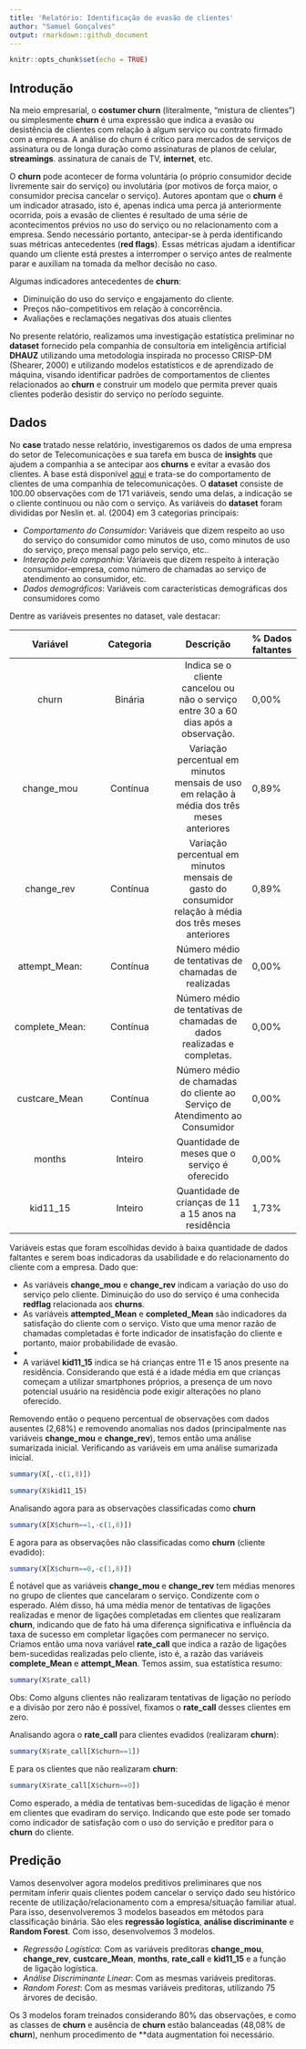 ```yaml
---
title: 'Relatório: Identificação de evasão de clientes'
author: "Samuel Gonçalves"
output: rmarkdown::github_document
---
```


```r
knitr::opts_chunk$set(echo = TRUE)
```


## Introdução
Na meio empresarial, o **costumer churn** (literalmente, "mistura de clientes") ou simplesmente **churn** é uma expressão que indica a evasão ou desistência de clientes com relação à algum serviço ou contrato firmado com a empresa. A análise do churn é crítico para mercados de serviços de assinatura ou de longa duração como assinaturas de planos de celular, **streamings**. assinatura de canais de TV, **internet**, etc.
  
O **churn** pode acontecer de forma voluntária (o próprio consumidor decide livremente sair do serviço) ou involutária (por motivos de força maior, o consumidor precisa cancelar o serviço). Autores apontam que o **churn** é um indicador atrasado, isto é, apenas indica uma perca já anteriormente ocorrida, pois a evasão de clientes é resultado de uma série de acontecimentos prévios no uso do serviço ou no relacionamento com a empresa. Sendo necessário portanto, antecipar-se à perda identificando suas métricas antecedentes (**red flags**). Essas métricas ajudam a identificar quando um cliente está prestes a interromper o serviço antes de realmente parar e auxiliam na tomada da melhor decisão no caso.
  
Algumas indicadores antecedentes de **churn**:
  
* Diminuição do uso do serviço e engajamento do cliente.
* Preços não-competitivos em relação à concorrência.
* Avaliações e reclamações negativas dos atuais clientes


No presente relatório, realizamos uma investigação estatística preliminar no **dataset** fornecido pela companhia de consultoria em inteligência artificial **DHAUZ** utilizando uma metodologia inspirada no processo CRISP-DM (Shearer, 2000) e utilizando modelos estatísticos e de aprendizado de máquina, visando identificar padrões de comportamentos de clientes relacionados ao **churn** e construir um modelo que permita prever quais clientes poderão desistir do serviço no período seguinte.

## Dados

No **case** tratado nesse relatório, investigaremos os dados de uma empresa do setor de Telecomunicações e sua tarefa em busca de **insights** que ajudem a companhia a se antecipar aos **churns** e evitar a evasão dos clientes. A base está disponível [aqui](https://dhauz-challenges.s3.amazonaws.com/churn_challenge.zip) e trata-se do comportamento de clientes de uma companhia de telecomunicações. O **dataset** consiste de 100.00 observações com de 171 variáveis, sendo uma delas, a indicação se o cliente continuou ou não com o serviço. As variáveis do **dataset** foram divididas por Neslin et. al. (2004) em 3 categorias principais:
  
* *Comportamento do Consumidor*: Variáveis que dizem respeito ao uso do serviço do consumidor como minutos de uso, como minutos de uso do serviço, preço mensal pago pelo serviço, etc..  
* *Interação pela companhia*: Váriaveis que dizem respeito à interação consumidor-empresa, como número de chamadas ao serviço de atendimento ao consumidor, etc.
* *Dados demográficos*: Variáveis com características demográficas dos consumidores como 

Dentre as variáveis presentes no dataset, vale destacar:
  
| Variável 	| Categoria 	| Descrição 	| % Dados faltantes 	|
|:---:	|:---:	|:---:	|---	|
| churn 	| Binária 	| Indica se o cliente cancelou ou não o serviço   entre 30 a 60 dias após a observação. 	| 0,00% 	|
| change_mou 	| Contínua 	| Variação percentual em minutos mensais de uso   em relação à média dos três meses anteriores  	| 0,89% 	|
| change_rev 	| Contínua 	| Variação percentual em minutos mensais de gasto do consumidor relação à média dos três meses anteriores 	| 0,89% 	|
| attempt_Mean: 	| Contínua 	| Número médio de tentativas de chamadas   de realizadas 	| 0,00% 	|
| complete_Mean: 	| Contínua 	| Número médio de tentativas de chamadas   de dados realizadas e completas. 	| 0,00% 	|
| custcare_Mean 	| Contínua 	| Número médio de chamadas do cliente   ao Serviço de Atendimento ao Consumidor 	| 0,00% 	|
| months 	| Inteiro 	| Quantidade de meses que o serviço é oferecido 	| 0,00% 	|
| kid11_15 	| Inteiro 	| Quantidade de crianças   de 11 a 15 anos na residência 	| 1,73% 	|

Variáveis estas que foram escolhidas devido à baixa quantidade de dados faltantes e serem boas indicadoras da usabilidade e do relacionamento do cliente com a empresa. Dado que:
  
* As variáveis **change_mou** e **change_rev** indicam a variação do uso do serviço pelo cliente. Diminuição do uso do serviço é uma conhecida **redflag** relacionada aos **churns**.  
* As variáveis **attempted_Mean** e **completed_Mean** são indicadores da satisfação do cliente com o serviço. Visto que uma menor razão de chamadas completadas é forte indicador de insatisfação do cliente e portanto, maior probabilidade de evasão.
* 
* A variável **kid11_15** indica se há crianças entre 11 e 15 anos presente na residência. Considerando que está é a idade média em que crianças começam a utilizar smartphones próprios, a presença de um novo potencial usuário na residência pode exigir alterações no plano oferecido.

Removendo então o pequeno percentual de observações com dados ausentes (2,68%) e removendo anomalias nos dados (principalmente nas variáveis **change_mou** e **change_rev**), temos então uma análise sumarizada inicial.
Verificando as variáveis em uma análise sumarizada inicial.
```r
summary(X[,-c(1,8)])

```
```r
summary(X$kid11_15)

```



Analisando agora para as observações classificadas como **churn**
```r
summary(X[X$churn==1,-c(1,8)])

```
E agora para as observações não classificadas como **churn** (cliente evadido):
```r
summary(X[X$churn==0,-c(1,8)])

```
É notável que as variáveis **change_mou** e **change_rev** tem médias menores no grupo de clientes que cancelaram o serviço. Condizente com o esperado. Além disso, há uma média menor de tentativas de ligações realizadas e menor de ligações completadas em clientes que realizaram **churn**, indicando que de fato há uma diferença significativa e influência da taxa de sucesso em completar ligações com permanecer no serviço.  
Criamos então uma nova variável **rate_call** que indica a razão de ligações bem-sucedidas realizadas pelo cliente, isto é, a razão das variáveis **complete_Mean** e **attempt_Mean**. Temos assim, sua estatística resumo:

```r
summary(X$rate_call)
```
Obs: Como alguns clientes não realizaram tentativas de ligação no período e a divisão por zero não é possível, fixamos o **rate_call** desses clientes em zero.  
  
Analisando agora o **rate_call** para clientes evadidos (realizaram **churn**):
```r
summary(X$rate_call[X$churn==1])
```
E para os clientes que não realizaram **churn**:
```r
summary(X$rate_call[X$churn==0])
```
Como esperado, a média de tentativas bem-sucedidas de ligação é menor em clientes que evadiram do serviço. Indicando que este pode ser tomado como indicador de satisfação com o uso do servição e preditor para o **churn** do cliente.

## Predição
Vamos desenvolver agora modelos preditivos preliminares que nos permitam inferir quais clientes podem cancelar o serviço dado seu histórico recente de utilização/relacionamento com a empresa/situação familiar atual.  
Para isso, desenvolveremos 3 modelos baseados em métodos para classificação binária. São eles **regressão logística**, **análise discriminante** e **Random Forest**. Com isso, desenvolvemos 3 modelos.

* *Regressão Logística*: Com as variáveis preditoras **change_mou**, **change_rev**, **custcare_Mean**, **months**, **rate_call** e **kid11_15** e a função de ligação logística.
* *Análise Discriminante Linear*: Com as mesmas variáveis preditoras.
* *Random Forest*: Com as mesmas variáveis preditoras, utilizando 75 árvores de decisão.
  
Os 3 modelos foram treinados considerando 80% das observações, e como as classes de **churn** e ausência de **churn** estão balanceadas (48,08% de **churn**), nenhum procedimento de **data augmentation foi necessário.
